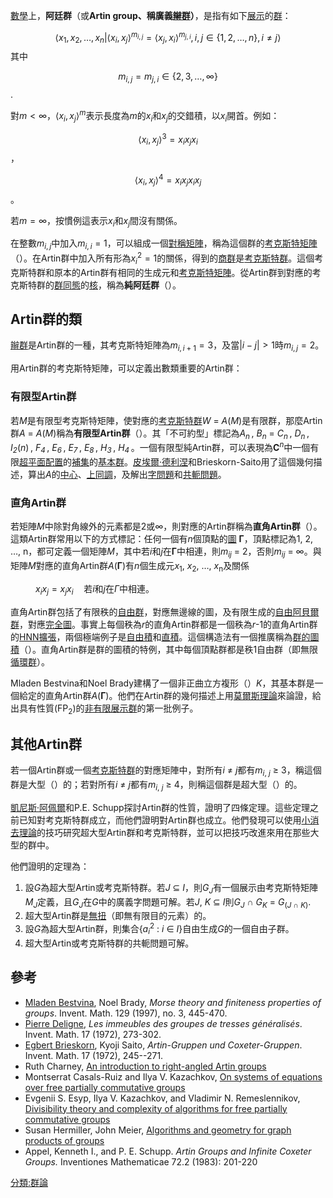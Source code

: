 [[數學|數學]]上，'''阿廷群'''（或'''Artin group、稱廣義[[辮群|辮群]]）'''，是指有如下[[群的展示|展示]]的[[群|群]]：

:<math>\Big\langle x_1,x_2,\ldots,x_n \Big| \langle x_i, x_j \rangle^{m_{i,j}}=\langle x_j, x_i \rangle^{m_{j,i}}, i,j\in \{1,2,\ldots, n\}, i\neq j \Big\rangle</math>
其中
:<math>m_{i,j} = m_{j,i} \in \{2,3,\ldots, \infty\}</math>.

對<math>m < \infty</math>，<math>\langle x_i, x_j \rangle^m</math>表示長度為<math>m</math>的<math>x_i</math>和<math>x_j</math>的交錯積，以<math>x_i</math>開首。例如：
:<math>\langle x_i, x_j \rangle^3 = x_ix_jx_i</math>，
:<math>\langle x_i, x_j \rangle^4 = x_ix_jx_ix_j</math>。

若<math>m=\infty</math>，按慣例這表示<math>x_i</math>和<math>x_j</math>間沒有關係。

在整數<math>m_{i,j}</math>中加入<math>m_{i,i}=1</math>，可以組成一個[[對稱矩陣|對稱矩陣]]，稱為這個群的[[考克斯特矩陣|考克斯特矩陣]]（{{lang|en|Coxeter matrix}}）。在Artin群中加入所有形為<math>{x_i}^2=1</math>的關係，得到的[[商群|商群]]是[[考克斯特群|考克斯特群]]。這個考克斯特群和原本的Artin群有相同的生成元和[[考克斯特矩陣|考克斯特矩陣]]。從Artin群到對應的考克斯特群的[[群同態|群同態]]的[[核_(代數)|核]]，稱為'''純阿廷群'''（{{lang|en|'''pure Artin group'''}}）。

==Artin群的類==
[[辮群|辮群]]是Artin群的一種，其考克斯特矩陣為<math>m_{i,i+1} = 3</math>，及當<math>|i-j|>1</math>時<math>m_{i,j}=2</math>。

用Artin群的考克斯特矩陣，可以定義出數類重要的Artin群：

===有限型Artin群===
若''M''是有限型考克斯特矩陣，使對應的[[考克斯特群|考克斯特群]]''W'' = ''A''(''M'')是有限群，那麼Artin群''A'' = ''A''(''M'')稱為'''有限型Artin群'''（{{lang|en|'''Artin group of finite type'''}}）。其「不可約型」標記為''A''<sub>''n''</sub> , ''B''<sub>''n''</sub> = ''C''<sub>''n''</sub> , ''D''<sub>''n''</sub> , ''I''<sub>''2''</sub>(''n'') , ''F''<sub>''4''</sub> , ''E''<sub>''6''</sub> , ''E''<sub>''7''</sub> , ''E''<sub>''8''</sub> , ''H''<sub>''3''</sub> , ''H''<sub>''4''</sub> 。一個有限型純Artin群，可以表現為'''C'''<sup>''n''</sup>中一個有限[[超平面配置|超平面配置]]的[[補集|補集]]的[[基本群|基本群]]。[[皮埃爾·德利涅|皮埃爾·德利涅]]和Brieskorn-Saito用了這個幾何描述，算出''A''的[[中心_(群論)|中心]]、[[群上同調|上同調]]，及解出[[字問題|字問題]]和[[共軛問題|共軛問題]]。

===直角Artin群===
若矩陣''M''中除對角線外的元素都是2或∞，則對應的Artin群稱為'''直角Artin群'''（{{lang|en|'''right-angled Artin group'''}}）。這類Artin群常用以下的方式標記：任何一個有''n''個頂點的[[圖_(數學)|圖]] '''Γ'''，頂點標記為1, 2, …, n，都可定義一個矩陣''M''，其中若''i''和''j''在'''Γ'''中相連，則''m''<sub>''ij''</sub> = 2，否則''m''<sub>''ij''</sub> = ∞。與矩陣''M''對應的直角Artin群''A''('''Γ''')有''n''個生成元''x''<sub>1</sub>, ''x''<sub>2</sub>, …, ''x''<sub>n</sub>及關係
: <math> x_i x_j = x_j x_i \quad </math>若''i''和''j''在<math>\Gamma</math>中相連。

直角Artin群包括了有限秩的[[自由群|自由群]]，對應無邊線的圖，及有限生成的[[自由阿貝爾群|自由阿貝爾群]]，對應[[完全圖|完全圖]]。事實上每個秩為''r''的直角Artin群都是一個秩為''r''-1的直角Artin群的[[HNN擴張|HNN擴張]]，兩個極端例子是[[自由積|自由積]]和[[直積|直積]]。這個構造法有一個推廣稱為[[群的圖積|群的圖積]]（{{lang|en|graph product of groups}}）。直角Artin群是群的圖積的特例，其中每個頂點群都是秩1自由群（即無限[[循環群|循環群]]）。

Mladen Bestvina和Noel Brady建構了一個非正曲立方複形（{{lang|en|nonpositively curved cubical complex}}）''K''，其基本群是一個給定的直角Artin群''A''('''Γ''')。他們在Artin群的幾何描述上用[[莫爾斯理論|莫爾斯理論]]來論證，給出具有性質(FP<sub>2</sub>)的[[群的展示|非有限展示群]]的第一批例子。

== 其他Artin群 ==

若一個Artin群或一個[[考克斯特群|考克斯特群]]的對應矩陣中，對所有''i'' ≠ ''j''都有''m''<sub>''i'', ''j''</sub> ≥ 3，稱這個群是大型（{{lang|en|large type}}）的；若對所有''i'' ≠ ''j''都有''m''<sub>''i'', ''j''</sub> ≥ 4，則稱這個群是超大型（{{lang|en|extra-large type}}）的。

[[凱尼斯·阿佩爾|凱尼斯·阿佩爾]]和P.E. Schupp探討Artin群的性質，證明了四條定理。這些定理之前已知對考克斯特群成立，而他們證明對Artin群也成立。他們發現可以使用[[小消去理論|小消去理論]]的技巧研究超大型Artin群和考克斯特群，並可以把技巧改進來用在那些大型的群中。

他們證明的定理為：
# 設''G''為超大型Artin或考克斯特群。若''J'' ⊆ ''I''，則''G''<sub>''J''</sub>有一個展示由考克斯特矩陣''M''<sub>''J''</sub>定義，且''G''<sub>''J''</sub>在''G''中的廣義字問題可解。若''J'', ''K'' ⊆ ''I''則''G''<sub>''J''</sub> ∩ ''G''<sub>''K''</sub> = ''G''<sub> (''J'' ∩ ''K'')</sub>.
#超大型Artin群是[[扭元|無扭]]（即無有限目的元素）的。
# 設''G''為超大型Artin群，則集合{''a''<sub>''i''</sub><sup>2</sup> : ''i'' ∈ ''I''}自由生成''G''的一個自由子群。
# 超大型Artin或考克斯特群的共軛問題可解。

== 參考 ==
<references />
* [[Mladen_Bestvina|Mladen Bestvina]], Noel Brady, ''Morse theory and finiteness properties of groups''. Invent. Math. 129 (1997), no. 3, 445-470.
* [[Pierre_Deligne|Pierre Deligne]], ''Les immeubles des groupes de tresses généralisés''. Invent. Math.  17  (1972), 273-302.
* [[Egbert_Brieskorn|Egbert Brieskorn]], Kyoji Saito, ''Artin-Gruppen und Coxeter-Gruppen''. Invent. Math. 17 (1972), 245--271.
* Ruth Charney, [http://people.brandeis.edu/~charney/papers/raagfinal.pdf An introduction to right-angled Artin groups]{{Wayback|url=http://people.brandeis.edu/~charney/papers/raagfinal.pdf |date=20141219084656 }}
* Montserrat Casals-Ruiz and Ilya V. Kazachkov, [http://arxiv.org/pdf/0810.4867v2.pdf On systems of equations over free partially commutative groups]{{Wayback|url=http://arxiv.org/pdf/0810.4867v2.pdf |date=20181212124022 }}
* Evgenii S. Esyp, Ilya V. Kazachkov, and Vladimir N. Remeslennikov, [http://arxiv.org/pdf/math/0512401.pdf Divisibility theory and complexity of algorithms for free partially commutative groups]{{Wayback|url=http://arxiv.org/pdf/math/0512401.pdf |date=20181212132455 }}
* Susan Hermiller, John Meier, [http://www.math.unl.edu/~shermiller2/webppr/graphproduct.pdf Algorithms and geometry for graph products of groups]{{Wayback|url=http://www.math.unl.edu/~shermiller2/webppr/graphproduct.pdf |date=20110125133608 }}
* Appel, Kenneth I., and P. E. Schupp. ''Artin Groups and Infinite Coxeter Groups.'' Inventiones Mathematicae 72.2 (1983): 201-220

[[分類:群論|分類:群論]]